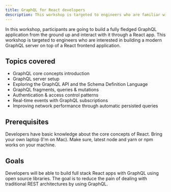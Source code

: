 ```yaml
---
title: GraphQL for React developers
description: This workshop is targeted to engineers who are familiar with  GraphQL concepts and who want to leverage some of the more advanced features.
---
```


In this workshop, participants are going to build a fully fledged GraphQL application from the ground up and interact with it through a React app. This workshop is targeted to engineers who are interested in building a modern GraphQL server on top of a React frontend application.

## Topics covered

- GraphQL core concepts introduction
- GraphQL server setup
- Exploring the GraphQL API and the Schema Definition Language
- GraphQL fragments, queries & mutations
- Authentication & access control patterns
- Real-time events with GraphQL subscriptions
- Improving network performance through automatic persisted queries

## Prerequisites

Developers have basic knowledge about the core concepts of React. Bring your own laptop (I'm on Mac). Make sure, latest node and yarn or npm works on your machine.

## Goals

Developers will be able to build full stack React apps with GraphQL using open source libraries. The goal is to reduce the pain of dealing with traditional REST architectures by using GraphQL.
